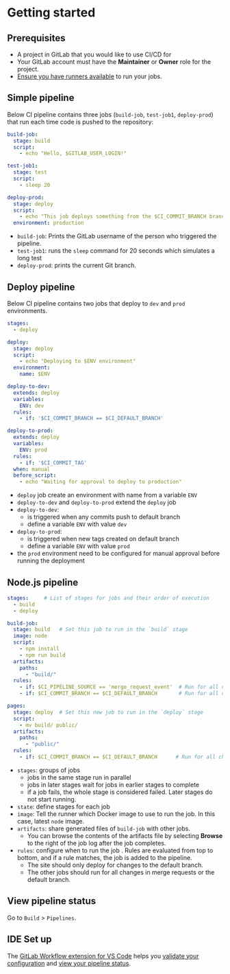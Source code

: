 # Getting started

## Prerequisites

- A project in GitLab that you would like to use CI/CD for
- Your GitLab account must have the **Maintainer** or **Owner** role for the project.
- [Ensure you have runners available](https://docs.gitlab.com/ee/ci/quick_start/#ensure-you-have-runners-available) to run your jobs.


## Simple pipeline

Below CI pipeline contains three jobs (`build-job`, `test-job1`, `deploy-prod`) that run each time code is pushed to the repository:

```yml filename=".gitlab-ci.yml"
build-job:
  stage: build
  script:
    - echo "Hello, $GITLAB_USER_LOGIN!"

test-job1:
  stage: test
  script:
    - sleep 20

deploy-prod:
  stage: deploy
  script:
    - echo "This job deploys something from the $CI_COMMIT_BRANCH branch."
  environment: production
```
- `build-job`: Prints the GitLab username of the person who triggered the pipeline.
- `test-job1`: runs the `sleep` command for 20 seconds which simulates a long test
- `deploy-prod`: prints the current Git branch.


## Deploy pipeline

Below CI pipeline contains two jobs that deploy to `dev` and `prod` environments.

```yml
stages:
  - deploy

deploy:
  stage: deploy
  script:
    - echo "Deploying to $ENV environment"
  environment:
    name: $ENV

deploy-to-dev:
  extends: deploy
  variables:
    ENV: dev
  rules:
    - if: '$CI_COMMIT_BRANCH == $CI_DEFAULT_BRANCH'

deploy-to-prod:
  extends: deploy
  variables:
    ENV: prod
  rules:
    - if: '$CI_COMMIT_TAG'
  when: manual
  before_script:
    - echo "Waiting for approval to deploy to production"
```
- `deploy` job create an environment with name from a variable `ENV`
- `deploy-to-dev` and `deploy-to-prod` extend the `deploy` job
- `deploy-to-dev`:
  - is triggered when any commits push to default branch
  - define a variable `ENV` with value `dev`
- `deploy-to-prod`:
  - is triggered when new tags created on default branch
  - define a variable `ENV` with value `prod`
- the `prod` environment need to be configured for manual approval before running the deployment


## Node.js pipeline

```yml
stages:     # List of stages for jobs and their order of execution
  - build
  - deploy

build-job:
  stage: build   # Set this job to run in the `build` stage
  image: node
  script:
    - npm install
    - npm run build
  artifacts:
    paths:
      - "build/"
  rules:
    - if: $CI_PIPELINE_SOURCE == 'merge_request_event'  # Run for all changes to a merge request's source branch
    - if: $CI_COMMIT_BRANCH == $CI_DEFAULT_BRANCH       # Run for all changes to the default branch

pages:
  stage: deploy  # Set this new job to run in the `deploy` stage
  script:
    - mv build/ public/
  artifacts:
    paths:
      - "public/"
  rules:
    - if: $CI_COMMIT_BRANCH == $CI_DEFAULT_BRANCH      # Run for all changes to the default branch only
```
- `stages`: groups of jobs
  - jobs in the same stage run in parallel
  - jobs in later stages wait for jobs in earlier stages to complete
  - if a job fails, the whole stage is considered failed. Later stages do not start running.
- `state`: define stages for each job
- `image`: Tell the runner which Docker image to use to run the job. In this case, latest `node` image.
- `artifacts`: share generated files of `build-job` with other jobs.
  - You can browse the contents of the artifacts file by selecting **Browse** to the right of the job log after the job completes.
- `rules`: configure when to run the job . Rules are evaluated from top to bottom, and if a rule matches, the job is added to the pipeline.
  - The site should only deploy for changes to the default branch.
  - The other jobs should run for all changes in merge requests or the default branch.


## View pipeline status

Go to `Build` > `Pipelines`.


## IDE Set up

The [GitLab Workflow extension for VS Code](https://docs.gitlab.com/ee/editor_extensions/visual_studio_code/index.html)
helps you [validate your configuration](https://marketplace.visualstudio.com/items?itemName=GitLab.gitlab-workflow#validate-gitlab-ci-configuration)
and [view your pipeline status](https://marketplace.visualstudio.com/items?itemName=GitLab.gitlab-workflow#information-about-your-branch-pipelines-mr-closing-issue).
